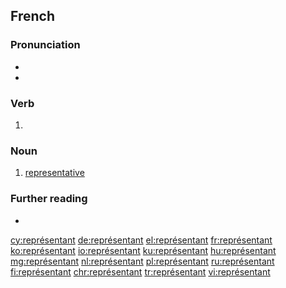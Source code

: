 {{also|representant}}
==French==

===Pronunciation===
* {{fr-IPA}}
* {{audio|Fr-représentant.ogg|audio|lang=fr}}

===Verb===
{{head|fr|present participle}}

# {{present participle of|représenter|lang=fr|nocat=1}}

===Noun===
{{fr-noun|m|f=représentante}}

# [[representative]]

===Further reading===
* {{R:TLFi}}

[[cy:représentant]]
[[de:représentant]]
[[el:représentant]]
[[fr:représentant]]
[[ko:représentant]]
[[io:représentant]]
[[ku:représentant]]
[[hu:représentant]]
[[mg:représentant]]
[[nl:représentant]]
[[pl:représentant]]
[[ru:représentant]]
[[fi:représentant]]
[[chr:représentant]]
[[tr:représentant]]
[[vi:représentant]]